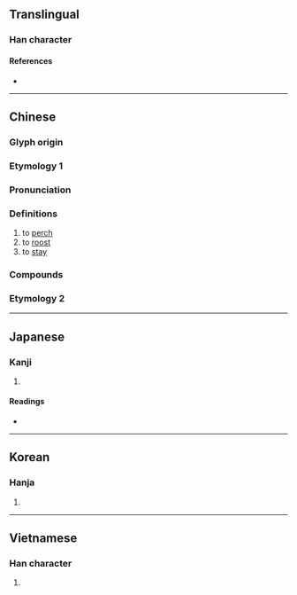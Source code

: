 {{also|栖}}
{{character info/new}}
==Translingual==

===Han character===
{{Han char|rn=75|rad=木|as=08|sn=12|four=45944|canj=DJLV|ids=⿰木妻}}

====References====
* {{Han ref|kx=0534.170|dkj=14980|dj=0922.130|hdz=21229.060|uh=68F2|ud=26866|bh=B4CF|bd=46287}}

----

==Chinese==
{{zh-forms|s=栖}}

===Glyph origin===
{{Han etym}}

===Etymology 1===

===Pronunciation===
{{zh-pron
|m=qī
|c=cai1
|mn=chhe/qz:soe
|mn_note=chhe - literary; soe - vernacular
|mc=y
|oc=y
|ma=
|cat=v
}}

===Definitions===
{{zh-hanzi}}

# to [[perch]]
# to [[roost]]
# to [[stay]]

===Compounds===
{{zh-der|偏棲|兩棲演員|兩棲|兩棲作戰|一枝棲|底棲生物|共棲|兩棲部隊|幽棲巖谷|山棲谷飲|依棲|孤棲|棲流所|棲梧食竹|梧棲|棲遲|棲所|棲霞|棲息地|棲息|盥耳山棲|棲託|枝棲|棲遁|棲屑|棲身|棲遑|棲止|棲宿|雙棲雙宿|羈棲|越鳥南棲|風餐水棲}}

===Etymology 2===
{{zh-see|栖||used in {{zh-l|*栖栖}}}}

----

==Japanese==

===Kanji===
{{ja-kanji|grade=|rs=木08}}

# {{defn|lang=ja|sort=木08}}

====Readings====
* {{ja-readings|on=[[せい]] (sei)|kun=[[すむ]] (sumu)}}

----

==Korean==

===Hanja===
{{ko-hanja|hangeul=서|eumhun=|rv=seo|mr=sŏ|y=se}}

# {{defn|lang=ko|sort=木08}}

----

==Vietnamese==

===Han character===
{{vi-readings|rs=木08|hanviet=thê}}

# {{defn|lang=vi|sort=木08}}